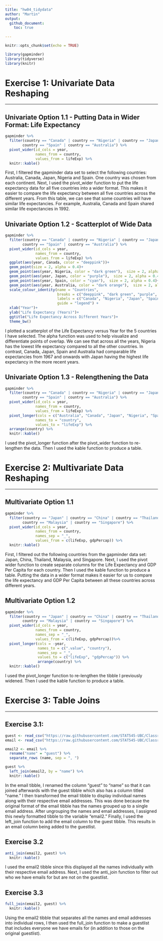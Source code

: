 ```yaml
---
title: "hw04_tidydata"
author: "Martin"
output: 
  github_document:
    toc: true
  
---
```



```r
knitr::opts_chunk$set(echo = TRUE)
```

```r
library(gapminder)
library(tidyverse)
library(knitr)
```
# **Exercise 1: Univariate Data Reshaping**

------------------------------

## **Univariate Option 1.1 - Putting Data in Wider Format: Life Expectancy** 
```r
gapminder %>%
  filter(country == "Canada" | country == "Nigeria" | country == "Japan" | 
        country == "Spain" | country == "Australia") %>%
  pivot_wider(id_cols = year,
              names_from = country,
              values_from = lifeExp) %>%
  knitr::kable()
```

First, I filtered the gapminder data set to select the following countries: Australia, Canada,  Japan, Nigeria and Spain. One country was chosen from each continent. Next, I used the pivot_wider function to put the life expectancy data for all five countries into a wider format. This makes it easier to compare the life expectancy between all five countries across the different years. From this table, we can see that some countries will have similar life expectancies. For example, Australia, Canada and Spain shared similar life expectancies in 1992.

## **Univariate Option 1.2 - Scatterplot of Wide Data**
```r
gapminder %>%
  filter(country == "Canada" | country == "Nigeria" | country == "Japan" | 
        country == "Spain" | country == "Australia") %>%
  pivot_wider(id_cols = year,
              names_from = country,
              values_from = lifeExp) %>%
  ggplot(aes(year, Canada, color = "deeppink"))+
  geom_point(size = 2, alpha = 0.4)+
  geom_point(aes(year, Nigeria, color = "dark green"),  size = 2, alpha = 0.4)+
  geom_point(aes(year, Japan, color = "purple"),  size = 2, alpha = 0.4)+
  geom_point(aes(year, Spain, color = "cyan"),  size = 2, alpha = 0.4)+
  geom_point(aes(year, Australia, color = "dark orange"),  size = 2, alpha = 0.4)+
  scale_colour_identity(name = "Countries",
                        breaks = c("deeppink", "dark green", "purple", "cyan", "dark orange"),
                        labels = c("Canada", "Nigeria", "Japan", "Spain", "Australia"),
                        guide = "legend") +
  xlab("Year")+
  ylab("Life Expectancy (Years)")+
  ggtitle("Life Expectancy Across Different Years")+
  theme_bw()
```

I plotted a scatterplot of the Life Expectancy versus Year for the 5 countries I have selected. The alpha function was used to help visualize and differentiate points of overlap. We can see that across all the years, Nigeria has the lowest life expectancy compared to all the other countries. In contrast, Canada, Japan, Spain and Australia had comparable life expectancies from 1967 and onwards with Japan having the highest life expectancy in the more recent years. 

## **Univariate Option 1.3 - Relengthening the Data**
```r
gapminder %>%
  filter(country == "Canada" | country == "Nigeria" | country == "Japan" | 
        country == "Spain" | country == "Australia") %>%
  pivot_wider(id_cols = year,
              names_from = country,
              values_from = lifeExp) %>%
  pivot_longer(cols = c("Australia", "Canada", "Japan", "Nigeria", "Spain"),
              names_to = "country",
              values_to = "lifeExp") %>%
  arrange(country) %>%
  knitr::kable()
```

I used the pivot_longer function after the pivot_wider function to re-lengthen the data. Then I used the kable function to produce a table.

# **Exercise 2: Multivariate Data Reshaping**

--------------------------------------------

## **Multivariate Option 1.1**
```r
gapminder %>%
  filter(country == "Japan" | country == "China" | country == "Thailand" | 
        country == "Malaysia" | country == "Singapore") %>%
  pivot_wider(id_cols = year,
              names_from = country,
              names_sep = "_",
              values_from = c(lifeExp, gdpPercap)) %>%
  knitr::kable()
```

First, I filtered out the following countries from the gapminder data set: Japan, China, Thailand, Malaysia, and Singapore. Next, I used the pivot wider function to create separate columns for the Life Expectancy and GDP Per Capita for each country. Then I used the kable function to produce a table. Putting the data in a wider format makes it easier for us to compare the life expectancy and GDP Per Capita between all these countries across different years.

## **Multivariate Option 1.2**
```r
gapminder %>%
  filter(country == "Japan" | country == "China" | country == "Thailand" | 
        country == "Malaysia" | country == "Singapore") %>%
  pivot_wider(id_cols = year,
              names_from = country,
              names_sep = "_",
              values_from = c(lifeExp, gdpPercap))%>%
  pivot_longer(cols = -year,
               names_to = c(".value", "country"),
               names_sep = "_",
               values_to = c("lifeExp", "gdpPercap")) %>%
               arrange(country) %>%
  knitr::kable()
```

I used the pivot_longer function to re-lengthen the tibble I previously widened. Then I used the kable function to produce a table.

# **Exercise 3: Table Joins**

---------------------------

## **Exercise 3.1:** 
```r
guest <- read_csv("https://raw.githubusercontent.com/STAT545-UBC/Classroom/master/data/wedding/attend.csv")
email <- read_csv("https://raw.githubusercontent.com/STAT545-UBC/Classroom/master/data/wedding/emails.csv")
```



```r
email2 <- email %>%
  rename("name" = "guest") %>%
  separate_rows (name, sep = ", ")

guest %>% 
  left_join(email2, by = "name") %>%
  knitr::kable()
```

In the email tibble, I renamed the column "guest" to "name" so that it can joined afterwards with the guest tibble which also has a column titled "name." I then transformed the email tibble to display individual names along with their respective email addresses. This was done because the original format of the email tibble has the names grouped up to a single email address. After ungrouping the names and email addresses, I assigned this newly formatted tibble to the variable "email2." Finally, I used the left_join function to add the email column to the guest tibble. This results in an email column being added to the guestlist. 


## **Exercise 3.2**
```r
anti_join(email2, guest) %>%
  knitr::kable()
```

I used the email2 tibble since this displayed all the names individually with their respective email address. Next, I used the anti_join function to filter out who we have emails for but are not on the guestlist. 

## **Exercise 3.3**
```r
full_join(email2, guest) %>%
  knitr::kable()
```

Using the email2 tibble that separates all the names and email addresses into individual rows, I then used the full_join function to make a guestlist that includes everyone we have emails for (in addition to those on the original guestlist). 



